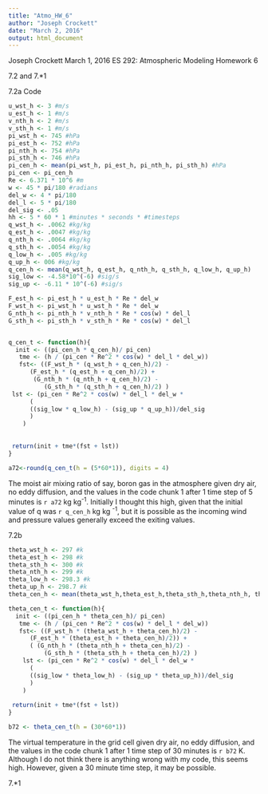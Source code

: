 ```yaml
---
title: "Atmo_HW_6"
author: "Joseph Crockett"
date: "March 2, 2016"
output: html_document
---
```

Joseph Crockett
March 1, 2016
ES 292: Atmospheric Modeling
Homework 6

7.2 and 7.*1

7.2a Code
```r
u_wst_h <- 3 #m/s
u_est_h <- 1 #m/s
v_nth_h <- 2 #m/s
v_sth_h <- 1 #m/s
pi_wst_h <- 745 #hPa
pi_est_h <- 752 #hPa
pi_nth_h <- 754 #hPa
pi_sth_h <- 746 #hPa
pi_cen_h <- mean(pi_wst_h, pi_est_h, pi_nth_h, pi_sth_h) #hPa
pi_cen <- pi_cen_h
Re <- 6.371 * 10^6 #m
w <- 45 * pi/180 #radians
del_w <- 4 * pi/180
del_l <- 5 * pi/180
del_sig <- .05
hh <- 5 * 60 * 1 #minutes * seconds * #timesteps
q_wst_h <- .0062 #kg/kg
q_est_h <- .0047 #kg/kg
q_nth_h <- .0064 #kg/kg
q_sth_h <- .0054 #kg/kg
q_low_h <- .005 #kg/kg
q_up_h <- 006 #kg/kg
q_cen_h <- mean(q_wst_h, q_est_h, q_nth_h, q_sth_h, q_low_h, q_up_h)
sig_low <- -4.58*10^(-6) #sig/s
sig_up <- -6.11 * 10^(-6) #sig/s

F_est_h <- pi_est_h * u_est_h * Re * del_w
F_wst_h <- pi_wst_h * u_wst_h * Re * del_w
G_nth_h <- pi_nth_h * v_nth_h * Re * cos(w) * del_l
G_sth_h <- pi_sth_h * v_sth_h * Re * cos(w) * del_l


q_cen_t <- function(h){
  init <- ((pi_cen_h * q_cen_h)/ pi_cen)  
   tme <- (h / (pi_cen * Re^2 * cos(w) * del_l * del_w)) 
   fst<- ((F_wst_h * (q_wst_h + q_cen_h)/2) - 
      (F_est_h * (q_est_h + q_cen_h)/2) + 
       (G_nth_h * (q_nth_h + q_cen_h)/2) - 
          (G_sth_h * (q_sth_h + q_cen_h)/2) )   
 lst <- (pi_cen * Re^2 * cos(w) * del_l * del_w * 
      (
      ((sig_low * q_low_h) - (sig_up * q_up_h))/del_sig
      )
    )
 
 
 return(init + tme*(fst + lst))
}

a72<-round(q_cen_t(h = (5*60*1)), digits = 4)

```
The moist air mixing ratio of say, boron gas in the atmosphere given dry air, no eddy diffusion, and the values in the code chunk 1 after 1 time step of 5 minutes is `r a72` kg kg^-1^.  Initially I thought this high, given that the initial value of q was `r q_cen_h` kg kg ^-1^, but it is possible as the incoming wind and pressure values generally exceed the exiting values.


7.2b
```r
theta_wst_h <- 297 #k
theta_est_h <- 298 #k
theta_sth_h <- 300 #k
theta_nth_h <- 299 #k
theta_low_h <- 298.3 #k
theta_up_h <- 298.7 #k
theta_cen_h <- mean(theta_wst_h,theta_est_h,theta_sth_h,theta_nth_h, theta_low_h, theta_up_h)

theta_cen_t <- function(h){
  init <- ((pi_cen_h * theta_cen_h)/ pi_cen)  
   tme <- (h / (pi_cen * Re^2 * cos(w) * del_l * del_w))
   fst<- ((F_wst_h * (theta_wst_h + theta_cen_h)/2) - 
      (F_est_h * (theta_est_h + theta_cen_h)/2)) + 
      ( (G_nth_h * (theta_nth_h + theta_cen_h)/2) - 
          (G_sth_h * (theta_sth_h + theta_cen_h)/2) )
    lst <- (pi_cen * Re^2 * cos(w) * del_l * del_w * 
      (
      ((sig_low * theta_low_h) - (sig_up * theta_up_h))/del_sig
      )
    )
  
 return(init + tme*(fst + lst))
}

b72 <- theta_cen_t(h = (30*60*1))  

```

The virtual temperature in the grid cell given dry air, no eddy diffusion, and the values in the code chunk 1 after 1 time step of 30 minutes is `r b72` K.  Although I do not think there is anything wrong with my code, this seems high.  However, given a 30 minute time step, it may be possible.

7.*1